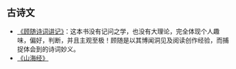 == 古诗文 ==

* [[http://book.douban.com/subject/1770652/| 《顾随诗词讲记》]]：这本书没有记问之学，也没有大理论，完全体现个人趣味，偏好，判断，并且主观至极！顾随是以其博闻洞见及阅读创作经验，而捕捉体会到的诗词妙义。
* [[http://book.douban.com/subject/1823533/| 《山海经》]]
